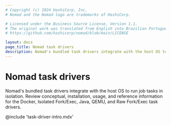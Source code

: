 ```yaml
---
# Copyright (c) 2024 HashiCorp, Inc.
# Nomad and the Nomad logo are trademarks of HashiCorp.

# Licensed under the Business Source License, Version 1.1.
# The original work was translated from English into Brazilian Portuguese.
# https://github.com/hashicorp/nomad/blob/main/LICENSE

layout: docs
page_title: Nomad task drivers
description: Nomad's bundled task drivers integrate with the host OS to run job tasks in isolation. Review conceptual, installation, usage, and reference information for the Docker, Isolated Fork/Exec, Java, QEMU, and Raw Fork/Exec task drivers.
---
```


# Nomad task drivers

Nomad's bundled task drivers integrate with the host OS to run job tasks in isolation. Review conceptual, installation, usage, and reference information for the Docker, Isolated Fork/Exec, Java, QEMU, and Raw Fork/Exec task drivers.

@include 'task-driver-intro.mdx'
